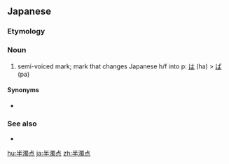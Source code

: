 {{also|半濁點}}
==Japanese==
{{ja-kanjitab|はん|だく|てん|yomi=o}}
{{wikipedia|lang=ja}}

===Etymology===
{{rfe|ja|{{compound|ja|半|濁点|t1=half}}?}}

===Noun===
{{ja-noun|はんだくてん|kyu=半濁點}}

# semi-voiced mark; mark that changes Japanese h/f into p: [[は]] (ha) > [[ぱ]] (pa)

====Synonyms====
* {{qualifier|colloquial}} {{ja-r|丸|まる}}

===See also===
* {{ja-r|濁点|だくてん}}

[[hu:半濁点]]
[[ja:半濁点]]
[[zh:半濁点]]